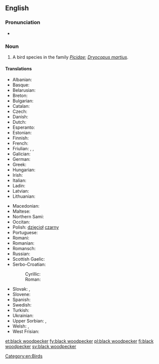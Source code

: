 ==English==
{{wikipedia}}

===Pronunciation===
* {{IPA|/ˈblækˈwʊdpɛkə(ɹ)/}}

===Noun===
{{en-noun|head=[[black]] [[woodpecker]]}}

# A bird species in the family ''[[Picidae]]''; ''[[Dryocopus martius]]''.

====Translations====
{{trans-top|Dryocopus martius}}
* Albanian: {{t-|sq|qukapiku i zi}}
* Basque: {{t-|eu|okil beltz}}
* Belarusian: {{t-|be|жауна}}
* Breton: {{t-|br|speg du}}
* Bulgarian: {{t-|bg|черен кълвач|tr=čeren k"lvač}}
* Catalan: {{t-|ca|picot negre}}
* Czech: {{t-|cs|datel}}
* Danish: {{t-|da|sortspætte|c}}
* Dutch: {{t-|nl|zwarte specht|m}}
* Esperanto: {{t-|eo|nigra pego}}
* Estonian: {{t-|et|musträhn}}
* Finnish: {{t+|fi|palokärki}}
* French: {{t+|fr|pic noir}}
* Friulian: {{tø|fur|pic neri}}, {{tø|fur|pic}}, {{tø|fur|picot}}
* Galician: {{t-|gl|peto}}
* German: {{t+|de|Schwarzspecht}}
* Greek: {{t-|el|μαυροτσικλιτάρα}}
* Hungarian: {{t-|hu|fekete harkály}}
* Irish: {{t-|ga|cnagaire dubh}}
* Italian: {{t-|it|picchio nero|m}}
* Ladin: {{tø|lld|becalen fosch}}
* Latvian: {{t-|lv|melnā dzilna}}
* Lithuanian: {{t-|lt|juodoji meleta}}
{{trans-mid}}
* Macedonian: {{t-|mk|црн клукаjдрвец|tr=crn klukajdrvec}}
* Maltese: {{t-|mt|bulebbiet aħdar}}
* Northern Sami: {{tø|se|ruovddagas}}
* Occitan: {{t-|oc|pic negre}}
* Polish: [[dzięcioł]] [[czarny]] {{m}}
* Portuguese: {{t-|pt|peto preto}}
* Romani: {{tø|rom|kalo-chuplitari|m}} {{tø|rom|kali-chiplitarka|f}}
* Romanian: {{t-|ro|ciocănitoare neagră}}
* Romansch: {{t-|rm|pitgalain nair}}
* Russian: {{t+|ru|желна|tr=želna}}
* Scottish Gaelic: {{t-|gd|cnag dhubh}}
* Serbo-Croatian:
*: Cyrillic: {{t-|sh|црна жуна|sc=Cyrl}}
*: Roman: {{t-|sh|crna žuna|sc=Latn}}
* Slovak: {{t-|sk|ďateľ čierny}}, {{t-|sk|tesár čierny}}
* Slovene: {{t-|sl|črna žolna}}
* Spanish: {{t-|es|pito negro|m}}
* Swedish: {{t+|sv|spillkråka|c}}
* Turkish: {{t+|tr|kara ağaçkakan}}
* Ukrainian: {{t-|uk|жовна|tr=žovna}}
* Upper Sorbian: {{t-|hsb|čorny dypornak}}, {{t-|hsb|čorny dypak}}
* Welsh: {{t-|cy|cnocell ddu}}, {{t-|cy|coblyn du}}
* West Frisian: {{t-|fy|swarte spjocht}}
{{trans-bottom}}

[[Category:en:Birds]]

[[et:black woodpecker]]
[[fy:black woodpecker]]
[[pl:black woodpecker]]
[[fi:black woodpecker]]
[[sv:black woodpecker]]